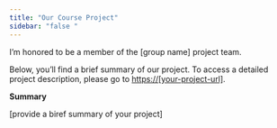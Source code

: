 ```yaml
---
title: "Our Course Project"
sidebar: "false "
---
```


I'm honored to be a member of the \[group name\] project team.

Below, you'll find a brief summary of our project. To access a detailed project description, please go to [https://\[your-project-url\]](#0){.uri}.

**Summary**

\[provide a biref summary of your project\]
